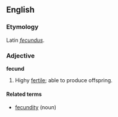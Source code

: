 ==English==

===Etymology===
Latin ''[[fecundus]]''.

===Adjective===
'''fecund'''
# Highy [[fertile]]; able to produce offspring.

====Related terms====
*[[fecundity]] (noun)